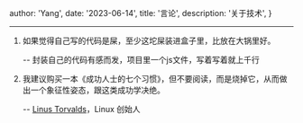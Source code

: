 
  author: 'Yang',
  date: '2023-06-14',
  title: '言论',
  description:
    '关于技术',
}



---

1. 如果觉得自己写的代码是屎，至少这坨屎装进盒子里，比放在大锅里好。

    -- 封装自己的代码有感而发，项目里一个js文件，写着写着就上千行

2. 我建议购买一本《成功人士的七个习惯》，但不要阅读，而是烧掉它，从而做出一个象征性姿态，跟这类成功学决绝。

    -- [Linus Torvalds](https://news.ycombinator.com/item?id=35847971)，Linux 创始人